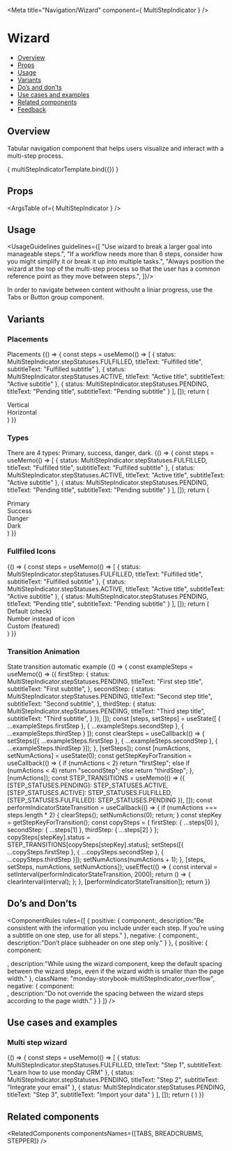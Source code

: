 

<Meta
  title="Navigation/Wizard"
  component={ MultiStepIndicator }
/>

<!--- Component template -->


<!--- Component documentation -->

# Wizard
- [Overview](#overview)
- [Props](#props)
- [Usage](#usage)
- [Variants](#variants)
- [Do’s and don’ts](#dos-and-donts)
- [Use cases and examples](#use-cases-and-examples)
- [Related components](#related-components)
- [Feedback](#feedback)

## Overview
Tabular navigation component that helps users visualize and interact with a multi-step process.

<Canvas>
  <Story name="Overview"
         args={ {
           steps: [
            {
              status: MultiStepIndicator.stepStatuses.FULFILLED,
              titleText: "Everything you can do with Monday",
              subtitleText: "Subtitle"
            },
            {
              status: MultiStepIndicator.stepStatuses.PENDING,
              titleText: "Everything you can do with Monday",
              subtitleText: "Subtitle"
            },
            {
              status: MultiStepIndicator.stepStatuses.PENDING,
              titleText: "Everything you can do with Monday",
              subtitleText: "Subtitle"
            }
           ]
          } }>
    { multiStepIndicatorTemplate.bind({}) }
  </Story>
</Canvas>

## Props
<ArgsTable of={ MultiStepIndicator } />

## Usage
<UsageGuidelines guidelines={[
  "Use wizard to break a larger goal into manageable steps.",
  "If a workflow needs more than 6 steps, consider how you might simplify it or break it up into multiple tasks.",
  "Always position the wizard at the top of the multi-step process so that the user has a common reference point as they move between steps.",
]}/>

<Tip title="Not what you were looking for?">
  In order to navigate between content withouht a liniar progress, use the <Link href="/?path=/docs/navigation-tabs-tabs--overview" size={Link.sizes.SMALL} withoutSpacing>Tabs</Link> or <Link href="/?path=/docs/buttons-buttongroup--overview" size={Link.sizes.SMALL} withoutSpacing>Button group</Link> component.
</Tip>

## Variants
### Placements
Placements
<Canvas>
  <Story name="Placements">
    {() => {
      const steps = useMemo(() => [
        {
          status: MultiStepIndicator.stepStatuses.FULFILLED,
          titleText: "Fulfilled title",
          subtitleText: "Fulfilled subtitle"
        },
        {
          status: MultiStepIndicator.stepStatuses.ACTIVE,
          titleText: "Active title",
          subtitleText: "Active subtitle"
        },
        {
          status: MultiStepIndicator.stepStatuses.PENDING,
          titleText: "Pending title",
          subtitleText: "Pending subtitle"
        }
      ], []);
      return (
        <div className="monday-storybook-multiStepIndicator_column-wrapper">
          <div className="monday-storybook-multiStepIndicator_row-wrapper">
            <span className="monday-storybook-multiStepIndicator_title">Vertical</span>
            <MultiStepIndicator className="monday-storybook-multiStepIndicator_size" textPlacement={MultiStepIndicator.textPlacements.VERTICAL} steps={steps} />
          </div>
          <div className="monday-storybook-multiStepIndicator_row-wrapper">
            <span className="monday-storybook-multiStepIndicator_title">Horizontal</span>
            <MultiStepIndicator steps={steps} />
          </div>
        </div>
      )
    }}
  </Story>
</Canvas>

### Types
There are 4 types: Primary, success, danger, dark.
<Canvas>
  <Story name="Types">
    {() => {
      const steps = useMemo(() => [
        {
          status: MultiStepIndicator.stepStatuses.FULFILLED,
          titleText: "Fulfilled title",
          subtitleText: "Fulfilled subtitle"
        },
        {
          status: MultiStepIndicator.stepStatuses.ACTIVE,
          titleText: "Active title",
          subtitleText: "Active subtitle"
        },
        {
          status: MultiStepIndicator.stepStatuses.PENDING,
          titleText: "Pending title",
          subtitleText: "Pending subtitle"
        }
      ], []);
      return (
        <div className="monday-storybook-multiStepIndicator_column-wrapper">
          <div className="monday-storybook-multiStepIndicator_row-wrapper">
            <span className="monday-storybook-multiStepIndicator_title">Primary</span>
            <MultiStepIndicator steps={steps} type={MultiStepIndicator.types.PRIMARY} />
          </div>
          <div className="monday-storybook-multiStepIndicator_row-wrapper">
            <span className="monday-storybook-multiStepIndicator_title">Success</span>
            <MultiStepIndicator steps={steps} type={MultiStepIndicator.types.SUCCESS} />
          </div>
          <div className="monday-storybook-multiStepIndicator_row-wrapper">
            <span className="monday-storybook-multiStepIndicator_title">Danger</span>
            <MultiStepIndicator steps={steps} type={MultiStepIndicator.types.DANGER} />
          </div>
          <div className="monday-storybook-multiStepIndicator_row-wrapper">
            <span className="monday-storybook-multiStepIndicator_title">Dark</span>
            <MultiStepIndicator steps={steps} type={MultiStepIndicator.types.DARK} />
          </div>
        </div>
      )
    }}
  </Story>
</Canvas>

### Fullfiled Icons
<Canvas>
  <Story name="Fullfiled Icons">
    {() => {
      const steps = useMemo(() => [
        {
          status: MultiStepIndicator.stepStatuses.FULFILLED,
          titleText: "Fulfilled title",
          subtitleText: "Fulfilled subtitle"
        },
        {
          status: MultiStepIndicator.stepStatuses.ACTIVE,
          titleText: "Active title",
          subtitleText: "Active subtitle"
        },
        {
          status: MultiStepIndicator.stepStatuses.PENDING,
          titleText: "Pending title",
          subtitleText: "Pending subtitle"
        }
      ], []);
      return (
        <div className="monday-storybook-multiStepIndicator_column-wrapper">
          <div className="monday-storybook-multiStepIndicator_row-wrapper">
            <span className="monday-storybook-multiStepIndicator_title">Default (check)</span>
            <MultiStepIndicator steps={steps} />
          </div>
          <div className="monday-storybook-multiStepIndicator_row-wrapper">
            <span className="monday-storybook-multiStepIndicator_title">Number instead of icon</span>
            <MultiStepIndicator steps={steps} isFulfilledStepDisplayNumber={true} />
          </div>
          <div className="monday-storybook-multiStepIndicator_row-wrapper">
            <span className="monday-storybook-multiStepIndicator_title">Custom (featured)</span>
            <MultiStepIndicator steps={steps} fulfilledStepIcon={Featured}  />
          </div>
        </div>
      )
    }}
  </Story>
</Canvas>

### Transition Animation
State transition automatic example
<Canvas>
  <Story name="Transition Animation">
    {() => {
    const exampleSteps = useMemo(() => ({
      firstStep: {
        status: MultiStepIndicator.stepStatuses.PENDING,
        titleText: "First step title",
        subtitleText: "First subtitle",
      },
      secondStep: {
        status: MultiStepIndicator.stepStatuses.PENDING,
        titleText: "Second step title",
        subtitleText: "Second subtitle",
      },
      thirdStep: {
        status: MultiStepIndicator.stepStatuses.PENDING,
        titleText: "Third step title",
        subtitleText: "Third subtitle",
      }
    }), []);
    const [steps, setSteps] = useState([
      { ...exampleSteps.firstStep },
      { ...exampleSteps.secondStep },
      { ...exampleSteps.thirdStep }
    ]);
    const clearSteps = useCallback(() => {
      setSteps([{ ...exampleSteps.firstStep }, { ...exampleSteps.secondStep }, { ...exampleSteps.thirdStep }]);
    }, [setSteps]);
    const [numActions, setNumActions] = useState(0);
    const getStepKeyForTransition = useCallback(() => {
      if (numActions < 2) return "firstStep";
      else if (numActions < 4) return "secondStep";
      else return "thirdStep";
    }, [numActions]);
    const STEP_TRANSITIONS = useMemo(() => ({
      [STEP_STATUSES.PENDING]: STEP_STATUSES.ACTIVE,
      [STEP_STATUSES.ACTIVE]: STEP_STATUSES.FULFILLED,
      [STEP_STATUSES.FULFILLED]: STEP_STATUSES.PENDING
    }), []);
    const performIndicatorStateTransition = useCallback(() => {
      if (numActions === steps.length * 2) {
        clearSteps();
        setNumActions(0);
        return;
      }
      const stepKey = getStepKeyForTransition();
      const copySteps = { firstStep: { ...steps[0] }, secondStep: { ...steps[1] }, thirdStep: { ...steps[2] } };
      copySteps[stepKey].status = STEP_TRANSITIONS[copySteps[stepKey].status];
      setSteps([{ ...copySteps.firstStep }, { ...copySteps.secondStep }, { ...copySteps.thirdStep }]);
      setNumActions(numActions + 1);
    }, [steps, setSteps, numActions, setNumActions]);
    useEffect(() => {
      const interval = setInterval(performIndicatorStateTransition, 2000);
      return () => {
        clearInterval(interval);
      };
    }, [performIndicatorStateTransition]);
    return <MultiStepIndicator steps={steps} />
  }}
  </Story>
</Canvas>

## Do’s and Don’ts
<ComponentRules
  rules={[
    {
      positive: {
        component:<MultiStepIndicator steps={firstSteps} textPlacement={MultiStepIndicator.textPlacements.VERTICAL} className="monday-storybook-multiStepIndicator_big-size" />,
        description:"Be consistent with the information you include under each step. If you’re using a subtitle on one step, use for all steps."
      },
      negative: {
        component:<MultiStepIndicator steps={secondSteps} textPlacement={MultiStepIndicator.textPlacements.VERTICAL} className="monday-storybook-multiStepIndicator_big-size"  />,
        description:"Don’t place subheader on one step only."
      }
    },
    {
      positive: {
        component:
          <div className="monday-storybook-multiStepIndicator_box-wrapper">
            <MultiStepIndicator steps={thirdSteps} textPlacement={MultiStepIndicator.textPlacements.VERTICAL} className="monday-storybook-multiStepIndicator_small-size" />
            <div className="monday-storybook-multiStepIndicator_spacing" />
          </div>,
        description:"While using the wizard component, keep the default spacing between the wizard steps, even if the wizard width is smaller than the page width."
      },
      className: "monday-storybook-multiStepIndicator_overflow",
      negative: {
        component:
          <div className="monday-storybook-multiStepIndicator_box-wrapper">
            <MultiStepIndicator steps={thirdSteps} textPlacement={MultiStepIndicator.textPlacements.VERTICAL} className="monday-storybook-multiStepIndicator_line" />
            <div className="monday-storybook-multiStepIndicator_spacing" />
          </div>,
        description:"Do not override the spacing between the wizard steps according to the page width."
      }
    }
  ]}
/>

## Use cases and examples
### Multi step wizard
<Canvas>
  <Story name="Multi step wizard">
    {() => {
      const steps = useMemo(() => [
        {
          status: MultiStepIndicator.stepStatuses.FULFILLED,
          titleText: "Step 1",
          subtitleText: "Learn how to use monday CRM"
        },
        {
          status: MultiStepIndicator.stepStatuses.PENDING,
          titleText: "Step 2",
          subtitleText: "Integrate your email"
        },
        {
          status: MultiStepIndicator.stepStatuses.PENDING,
          titleText: "Step 3",
          subtitleText: "Import your data"
        }
      ], []);
      return (
        <MultiStepIndicator className="monday-storybook-multiStepIndicator_big-size" steps={steps} textPlacement={MultiStepIndicator.textPlacements.VERTICAL} />
      )
    }}
  </Story>
</Canvas>

## Related components
<RelatedComponents componentsNames={[TABS, BREADCRUBMS, STEPPER]} />
